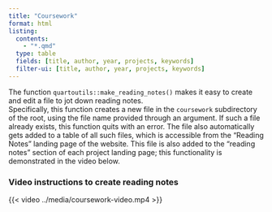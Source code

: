 ```yaml
---
title: "Coursework"
format: html
listing:
  contents:
    - "*.qmd"
  type: table
  fields: [title, author, year, projects, keywords]
  filter-ui: [title, author, year, projects, keywords]
---
```


The function `quartoutils::make_reading_notes()` makes it easy to create and edit a file to jot down reading notes.  
Specifically, this function creates a new file in the `coursework` subdirectory of the root, using the file name provided through an argument. 
If such a file already exists, this function quits with an error. 
The file also automatically gets added to a table of all such files, which is accessible from the "Reading Notes" landing page of the website.
This file is also added to the "reading notes" section of each project landing page; this functionality is demonstrated in the video below. 
  
:::{.callout-note collapse="true"}

### Video instructions to create reading notes

{{< video ../media/coursework-video.mp4 >}}

:::
